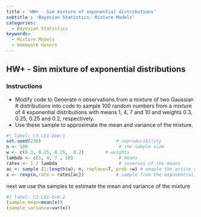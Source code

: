 ```yaml
---
title : 'HW+ - Sim mixture of exponential distributions'
subtitle : 'Bayesian Statistics: Mixture Models'
categories:
  - Bayesian Statistics
keywords:
  - Mixture Models
  - Homework Honors
---
```


## HW+ - Sim mixture of exponential distributions


::: {.callout-note}
### Instructions

- Modify code to Generate n observations from a mixture of two Gaussian # distributions into code to sample 100 random numbers from a mixture of 4 exponential distributions with means 1, 4, 7 and 10 and weights 0.3, 0.25, 0.25 and 0.2, respectively. 
- Use these sample to approximate the mean and variance of the mixture.

:::

```r
#| label: C3-L01-Ex6-1
set.seed(238)                            # reproducibility
n <- 100                                  # the sample size
w <- c(0.3, 0.25, 0.25,  0.2)        # weights
lambda <- c(1, 4, 7 , 10)                 # means
rates <- 1 / lambda                       # inverses of the means
ac <- sample (1:length(w), n, replace=T, prob =w) # smaple the active component
x <- rexp(n,rate = rates[ac])            # sample from the exponential distribution
```

next we use the samples to estimate the mean and variance of the mixture

```r
#| label: C3-L01-Ex6-2
(sample_mean=mean(x))
(sample_variance=var(x))
```
